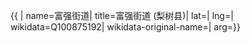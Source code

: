 {{ {{{1|PRC admin/showdata}}}|
name=富强街道|
title=富强街道 (梨树县)|
lat=|
lng=|
wikidata=Q100875192|
wikidata-original-name=|
arg={{{arg|}}}}}